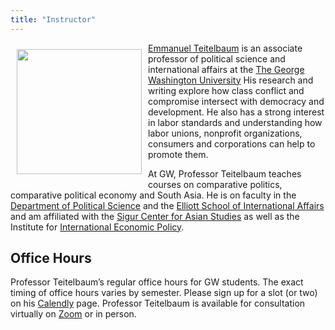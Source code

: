 ```yaml
---
title: "Instructor"
---
```


![](images/teitelbaum2.jpg){style="float:left;padding: 10px 10px 10px 10px;" fig-alt="Headshot of Professor Teitelbaum" width="200"}

[Emmanuel Teitelbaum](https://www.emmanuelteitelbaum.com/) is an associate professor of political science and international affairs at the [The George Washington University](https://www.gwu.edu/) His research and writing explore how class conflict and compromise intersect with democracy and development. He also has a strong interest in labor standards and understanding how labor unions, nonprofit organizations, consumers and corporations can help to promote them.

At GW, Professor Teitelbaum teaches courses on comparative politics, comparative political economy and South Asia. He is on faculty in the [Department of Political Science](https://politicalscience.columbian.gwu.edu/) and the [Elliott School of International Affairs](https://elliott.gwu.edu/) and am affiliated with the [Sigur Center for Asian Studies](https://sigur.elliott.gwu.edu/) as well as the Institute for [International Economic Policy](https://iiep.gwu.edu/).

## Office Hours

Professor Teitelbaum's regular office hours for GW students. The exact timing of office hours varies by semester. Please sign up for a slot (or two) on his [Calendly](https://calendly.com/emmanuel-teitelbaum) page. Professor Teitelbaum is available for consultation virtually on [Zoom](https://gwu-edu.zoom.us/my/emmanuel.teitelbaum) or in person.
